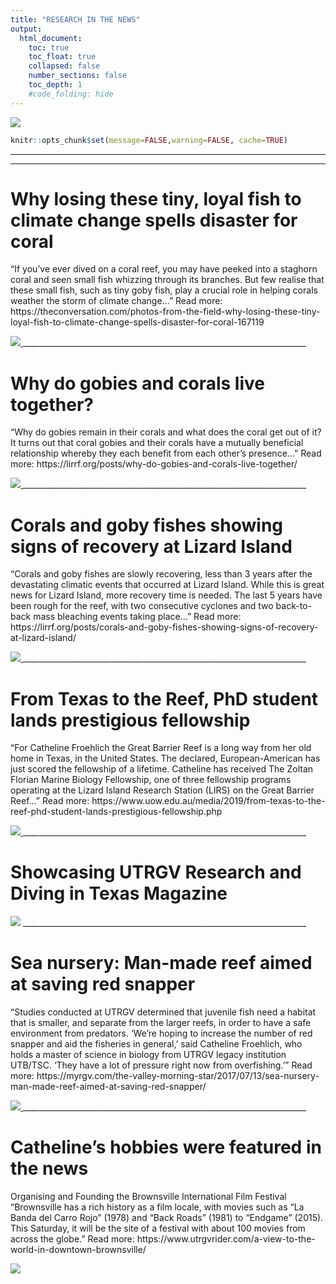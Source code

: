 ```yaml
---
title: "RESEARCH IN THE NEWS"
output:
  html_document:
    toc: true
    toc_float: true
    collapsed: false
    number_sections: false
    toc_depth: 1
    #code_folding: hide
---
```

![](images/secondbanner.jpg)

```r
knitr::opts_chunk$set(message=FALSE,warning=FALSE, cache=TRUE)
```
_______________________________________________________________________
_______________________________________________________________________

# Why losing these tiny, loyal fish to climate change spells disaster for coral
"If you’ve ever dived on a coral reef, you may have peeked into a staghorn coral and seen small fish whizzing through its branches. But few realise that these small fish, such as tiny goby fish, play a crucial role in helping corals weather the storm of climate change..."
Read more:
https://theconversation.com/photos-from-the-field-why-losing-these-tiny-loyal-fish-to-climate-change-spells-disaster-for-coral-167119

<a href = "https://theconversation.com/photos-from-the-field-why-losing-these-tiny-loyal-fish-to-climate-change-spells-disaster-for-coral-167119"> ![](images/TheConversation07092021.png)
</a>
_______________________________________________________________________

# Why do gobies and corals live together?
"Why do gobies remain in their corals and what does the coral get out of it? It turns out that coral gobies and their corals have a mutually beneficial relationship whereby they each benefit from each other’s presence..."
Read more:
https://lirrf.org/posts/why-do-gobies-and-corals-live-together/

<a href = "https://lirrf.org/posts/why-do-gobies-and-corals-live-together/"> ![](images/DSCN0514-filter.jpg)
</a>
_______________________________________________________________________

# Corals and goby fishes showing signs of recovery at Lizard Island
"Corals and goby fishes are slowly recovering, less than 3 years after the devastating climatic events that occurred at Lizard Island. While this is great news for Lizard Island, more recovery time is needed. The last 5 years have been rough for the reef, with two consecutive cyclones and two back-to-back mass bleaching events taking place..."
Read more:
https://lirrf.org/posts/corals-and-goby-fishes-showing-signs-of-recovery-at-lizard-island/

<a href = "https://lirrf.org/posts/corals-and-goby-fishes-showing-signs-of-recovery-at-lizard-island/"> ![](images/27012020DSCN7656.jpg)
</a>
_______________________________________________________________________


# From Texas to the Reef, PhD student lands prestigious fellowship
"For Catheline Froehlich the Great Barrier Reef is a long way from her old home in Texas, in the United States.
The declared, European-American has just scored the fellowship of a lifetime. Catheline has received The Zoltan Florian Marine Biology Fellowship, one of three fellowship programs operating at the Lizard Island Research Station (LIRS) on the Great Barrier Reef..."
Read more:
https://www.uow.edu.au/media/2019/from-texas-to-the-reef-phd-student-lands-prestigious-fellowship.php

<a href = "https://www.uow.edu.au/media/2019/from-texas-to-the-reef-phd-student-lands-prestigious-fellowship.php"> ![](images/Catheline Froehlich.pdj..14.03.19.002.jpg)
</a>
_______________________________________________________________________

# Showcasing UTRGV Research and Diving in Texas Magazine

![](images/16251724_10212582300898975_7618050145826652918_o.jpg)
_______________________________________________________________________

# Sea nursery: Man-made reef aimed at saving red snapper
"Studies conducted at UTRGV determined that juvenile fish need a habitat that is smaller, and separate from the larger reefs, in order to have a safe environment from predators.
'We’re hoping to increase the number of red snapper and aid the fisheries in general,' said Catheline Froehlich, who holds a master of science in biology from UTRGV legacy institution UTB/TSC. 'They have a lot of pressure right now from overfishing.'"
Read more:
https://myrgv.com/the-valley-morning-star/2017/07/13/sea-nursery-man-made-reef-aimed-at-saving-red-snapper/

<a href = "https://myrgv.com/the-valley-morning-star/2017/07/13/sea-nursery-man-made-reef-aimed-at-saving-red-snapper/"> ![](images/DeployRGVReefGuy.jpg)
</a>
_______________________________________________________________________


# Catheline's hobbies were featured in the news

Organising and Founding the Brownsville International Film Festival
"Brownsville has a rich history as a film locale, with movies such as “La Banda del Carro Rojo” (1978) and “Back Roads” (1981) to “Endgame” (2015). This Saturday, it will be the site of a festival with about 100 movies from across the globe."
Read more:
https://www.utrgvrider.com/a-view-to-the-world-in-downtown-brownsville/

<a href = "https://www.utrgvrider.com/a-view-to-the-world-in-downtown-brownsville/
"> ![](images/BIFFlogo2016event.jpg)
</a>